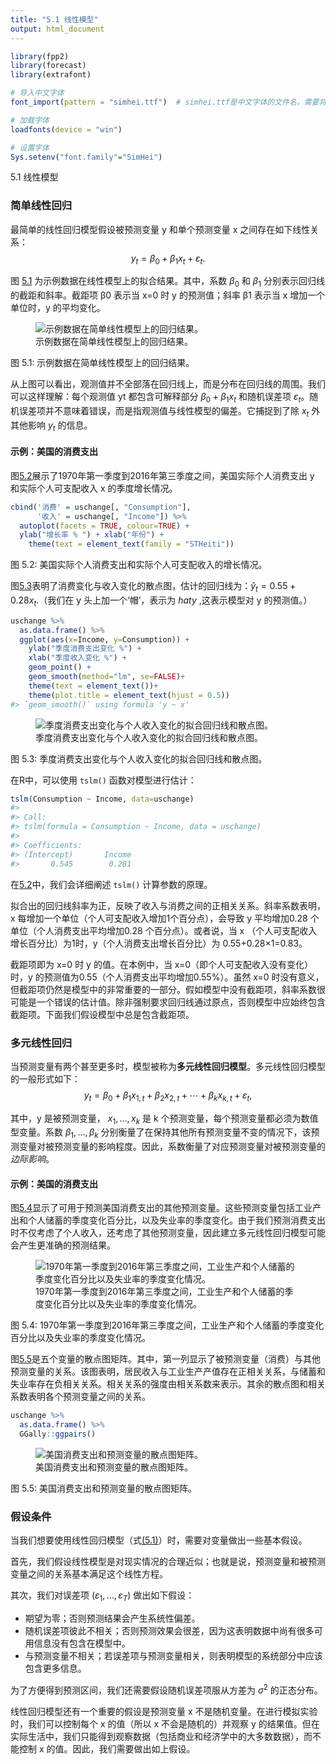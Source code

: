```yaml
---
title: "5.1 线性模型"
output: html_document
---
```


```r
library(fpp2)
library(forecast)
library(extrafont)

# 导入中文字体
font_import(pattern = "simhei.ttf")  # simhei.ttf是中文字体的文件名，需要将其放在R工作目录下

# 加载字体
loadfonts(device = "win")

# 设置字体
Sys.setenv("font.family"="SimHei")
```

5.1 线性模型[](https://otexts.com/fppcn/regression-intro.html#regression-intro)

### 简单线性回归[](https://otexts.com/fppcn/regression-intro.html#%E7%AE%80%E5%8D%95%E7%BA%BF%E6%80%A7%E5%9B%9E%E5%BD%92)

最简单的线性回归模型假设被预测变量 y 和单个预测变量 x 之间存在如下线性关系：
$$
y_t = \beta_0 + \beta_1 x_t + \varepsilon_t.
$$

图 [5.1](https://otexts.com/fppcn/regression-intro.html#fig:SLRpop1) 为示例数据在线性模型上的拟合结果。其中，系数 $\beta_0$ 和 $\beta_1$ 分别表示回归线的截距和斜率。截距项 β0 表示当 x=0 时 y 的预测值；斜率 β1 表示当 x 增加一个单位时，y 的平均变化。

![示例数据在简单线性模型上的回归结果。](https://otexts.com/fppcn/fpp_files/figure-html/SLRpop1-1.png)

图 5.1: 示例数据在简单线性模型上的回归结果。

从上图可以看出，观测值并不全部落在回归线上，而是分布在回归线的周围。我们可以这样理解：每个观测值 yt 都包含可解释部分 $\beta_0+\beta_1x_t$ 和随机误差项 $\varepsilon_t$。随机误差项并不意味着错误，而是指观测值与线性模型的偏差。它捕捉到了除 $x_t$ 外其他影响 $y_t$ 的信息。

#### 示例：美国的消费支出[](https://otexts.com/fppcn/regression-intro.html#%E7%A4%BA%E4%BE%8B%E7%BE%8E%E5%9B%BD%E7%9A%84%E6%B6%88%E8%B4%B9%E6%94%AF%E5%87%BA)

图[5.2](https://otexts.com/fppcn/regression-intro.html#fig:ConsInc)展示了1970年第一季度到2016年第三季度之间，美国实际个人消费支出 y 和实际个人可支配收入 x 的季度增长情况。

```r
cbind('消费' = uschange[, "Consumption"],
      '收入' = uschange[, "Income"]) %>%
  autoplot(facets = TRUE, colour=TRUE) +
  ylab("增长率 % ") + xlab("年份") +
    theme(text = element_text(family = "STHeiti"))
```


图 5.2: 美国实际个人消费支出和实际个人可支配收入的增长情况。

图[5.3](https://otexts.com/fppcn/regression-intro.html#fig:ConsInc2)表明了消费变化与收入变化的散点图，估计的回归线为：$\hat{y}_t=0.55 + 0.28x_t.$（我们在 y 头上加一个‘帽’，表示为 $hat{y}$ ,这表示模型对 y 的预测值。）

```r
uschange %>%
  as.data.frame() %>%
  ggplot(aes(x=Income, y=Consumption)) +
    ylab("季度消费支出变化 %") +
    xlab("季度收入变化 %") +
    geom_point() +
    geom_smooth(method="lm", se=FALSE)+
    theme(text = element_text())+
    theme(plot.title = element_text(hjust = 0.5))
#> `geom_smooth()` using formula 'y ~ x'
```

![季度消费支出变化与个人收入变化的拟合回归线和散点图。](https://otexts.com/fppcn/fpp_files/figure-html/ConsInc2-1.png)

图 5.3: 季度消费支出变化与个人收入变化的拟合回归线和散点图。

在R中，可以使用 `tslm()` 函数对模型进行估计：

```r
tslm(Consumption ~ Income, data=uschange)
#>
#> Call:
#> tslm(formula = Consumption ~ Income, data = uschange)
#>
#> Coefficients:
#> (Intercept)       Income
#>       0.545        0.281
```

在[5.2](https://otexts.com/fppcn/least-squares.html#least-squares)中，我们会详细阐述 `tslm()` 计算参数的原理。

拟合出的回归线斜率为正，反映了收入与消费之间的正相关关系。斜率系数表明，x 每增加一个单位（个人可支配收入增加1个百分点），会导致 y 平均增加0.28 个单位（个人消费支出平均增加0.28 个百分点）。或者说，当 x （个人可支配收入增长百分比）为1时，y（个人消费支出增长百分比）为 0.55+0.28×1=0.83。

截距项即为 x=0 时 y 的值。在本例中，当 x=0（即个人可支配收入没有变化）时，y 的预测值为0.55（个人消费支出平均增加0.55%）。虽然 x=0 时没有意义，但截距项仍然是模型中的非常重要的一部分。假如模型中没有截距项，斜率系数很可能是一个错误的估计值。除非强制要求回归线通过原点，否则模型中应始终包含截距项。下面我们假设模型中总是包含截距项。

### 多元线性回归[](https://otexts.com/fppcn/regression-intro.html#%E5%A4%9A%E5%85%83%E7%BA%BF%E6%80%A7%E5%9B%9E%E5%BD%92)

当预测变量有两个甚至更多时，模型被称为**多元线性回归模型**。多元线性回归模型的一般形式如下：
$$
\begin{equation}
  y_t = \beta_{0} + \beta_{1} x_{1,t} + \beta_{2} x_{2,t} + \cdots + \beta_{k} x_{k,t} + \varepsilon_t,
  \tag{5.1}
\end{equation}
$$

其中，y 是被预测变量， $x_{1},\dots,x_{k}$ 是 k 个预测变量，每个预测变量都必须为数值型变量。系数 $\beta_{1},\dots,\beta_{k}$ 分别衡量了在保持其他所有预测变量不变的情况下，该预测变量对被预测变量的影响程度。因此，系数衡量了对应预测变量对被预测变量的*边际影响*。

#### 示例：美国的消费支出[](https://otexts.com/fppcn/regression-intro.html#%E7%A4%BA%E4%BE%8B%E7%BE%8E%E5%9B%BD%E7%9A%84%E6%B6%88%E8%B4%B9%E6%94%AF%E5%87%BA-1)

图[5.4](https://otexts.com/fppcn/regression-intro.html#fig:MultiPredictors)显示了可用于预测美国消费支出的其他预测变量。这些预测变量包括工业产出和个人储蓄的季度变化百分比，以及失业率的季度变化。由于我们预测消费支出时不仅考虑了个人收入，还考虑了其他预测变量，因此建立多元线性回归模型可能会产生更准确的预测结果。

![1970年第一季度到2016年第三季度之间，工业生产和个人储蓄的季度变化百分比以及失业率的季度变化情况。](https://otexts.com/fppcn/fpp_files/figure-html/MultiPredictors-1.png)

图 5.4: 1970年第一季度到2016年第三季度之间，工业生产和个人储蓄的季度变化百分比以及失业率的季度变化情况。

图[5.5](https://otexts.com/fppcn/regression-intro.html#fig:ScatterMatrix)是五个变量的散点图矩阵。其中，第一列显示了被预测变量（消费）与其他预测变量的关系。该图表明，居民收入与工业生产产值存在正相关关系，与储蓄和失业率存在负相关关系。相关关系的强度由相关系数来表示。其余的散点图和相关系数表明各个预测变量之间的关系。

```r
uschange %>%
  as.data.frame() %>%
  GGally::ggpairs()
```

![美国消费支出和预测变量的散点图矩阵。](https://otexts.com/fppcn/fpp_files/figure-html/ScatterMatrix-1.png)

图 5.5: 美国消费支出和预测变量的散点图矩阵。

### 假设条件[](https://otexts.com/fppcn/regression-intro.html#%E5%81%87%E8%AE%BE%E6%9D%A1%E4%BB%B6)

当我们想要使用线性回归模型（式[(5.1)](https://otexts.com/fppcn/regression-intro.html#eq:lm)）时，需要对变量做出一些基本假设。

首先，我们假设线性模型是对现实情况的合理近似；也就是说，预测变量和被预测变量之间的关系基本满足这个线性方程。

其次，我们对误差项 $(\varepsilon_{1},\dots,\varepsilon_{T})$ 做出如下假设：

- 期望为零；否则预测结果会产生系统性偏差。
- 随机误差项彼此不相关；否则预测效果会很差，因为这表明数据中尚有很多可用信息没有包含在模型中。
- 与预测变量不相关；若误差项与预测变量相关，则表明模型的系统部分中应该包含更多信息。

为了方便得到预测区间，我们还需要假设随机误差项服从方差为 $\sigma^2$ 的正态分布。

线性回归模型还有一个重要的假设是预测变量 x 不是随机变量。在进行模拟实验时，我们可以控制每个 x 的值（所以 x 不会是随机的）并观察 y 的结果值。但在实际生活中，我们只能得到观察数据（包括商业和经济学中的大多数数据），而不能控制 x 的值。因此，我们需要做出如上假设。